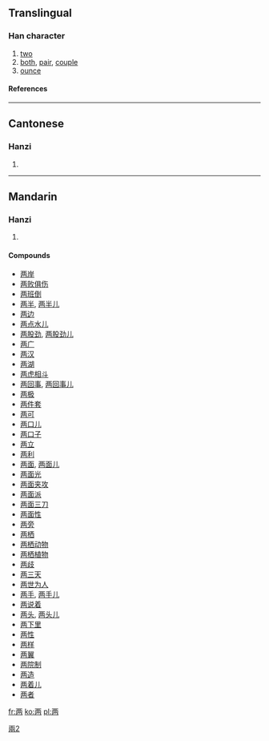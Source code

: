 {{see|兩}}<!-- may be replaced by zh-forms -->

==Translingual==
===Han character===
{{Han char|rn=1|rad=一|as=06|sn=7|four=|canj=一人人月 (MOOB)}}
# [[two]]
# [[both]], [[pair]], [[couple]]
# [[ounce]]
====References====
{{Han ref|kx=0078.131|dkj=00051|dj=0157.210|hdz=10021.020|uh=4E24|ud=20004}}
----
==Cantonese==
===Hanzi===
{{yue-hanzi|jyut=|y=leung5}}
# {{defn|Cantonese}}
----
==Mandarin==
===Hanzi===
{{cmn-hanzi|tra=兩|pin=[[liǎng]] ([[liang3]])|wg=liang<sup>3</sup>}}
# {{defn|Mandarin}}

====Compounds====
*[[两岸]]
*[[两败俱伤]]
*[[两班倒]]
*[[两半]], [[两半儿]]
*[[两边]]
*[[两点水儿]]
*[[两股劲]], [[两股劲儿]]
*[[两广]]
*[[两汉]]
*[[两湖]]
*[[两虎相斗]]
*[[两回事]], [[两回事儿]]
*[[两极]]
*[[两件套]]
*[[两可]]
*[[两口儿]]
*[[两口子]]
*[[两立]]
*[[两利]]
*[[两面]], [[两面儿]]
*[[两面光]]
*[[两面夹攻]]
*[[两面派]]
*[[两面三刀]]
*[[两面性]]
*[[两旁]]
*[[两栖]]
*[[两栖动物]]
*[[两栖植物]]
*[[两歧]]
*[[两三天]]
*[[两世为人]]
*[[两手]], [[两手儿]]
*[[两说着]]
*[[两头]], [[两头儿]]
*[[两下里]]
*[[两性]]
*[[两样]]
*[[两翼]]
*[[两院制]]
*[[两造]]
*[[两着儿]]
*[[两者]]

[[Category:CJKV characters simplified differently in Japan and China|兩2]]

[[fr:两]]
[[ko:两]]
[[pl:两]]